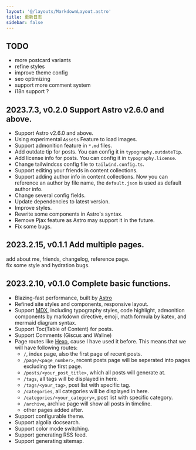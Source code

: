 ```yaml
---
layout: '@/layouts/MarkdownLayout.astro'
title: 更新日志
sidebar: false
---
```


## TODO

- more postcard variants
- refine styles
- improve theme config
- seo optimizing
- support more comment system
- i18n support ?

## 2023.7.3, v0.2.0 Support Astro v2.6.0 and above.

- Support Astro v2.6.0 and above.
- Using experimental `Assets` Feature to load images.
- Support admonition feature in `*.md` files.
- Add outdate tip for posts. You can config it in `typography.outdateTip`.
- Add license info for posts. You can config it in `typography.license`.
- Change tailwindcss config file to `tailwind.config.ts`.
- Support editing your friends in content collections.
- Support adding author info in content collections. Now you can reference an author by file name, the `default.json` is used as default author info.
- Change several config fields.
- Update dependencies to latest version.
- Improve styles.
- Rewrite some components in Astro's syntax.
- Remove Pjax feature as Astro may support it in the future.
- Fix some bugs.


## 2023.2.15, v0.1.1 Add multiple pages. 

add about me, friends, changelog, reference page.\
fix some style and hydration bugs.

## 2023.2.10, v0.1.0 Complete basic functions. 

- Blazing-fast performance, built by [Astro](https://astro.build/)
- Refined site styles and components, responsive layout.
- Support [MDX](https://mdxjs.com/), including typography styles, code highlight, admonition components by markdown directive, emoji, math formula by katex, and mermaid diagram syntax.
- Support Toc(Table of Content) for posts.
- Support Comments (Giscus and Waline)
- Page routes like [Hexo](https://hexo.io/), cause I have used it before. This means that we will have following routes:
  - `/`, index page, also the first page of recent posts.
  - `/page/<page_number>`, recent posts page will be seperated into pages excluding the first page.
  - `/posts/<your_post_title>`, which all posts will generate at.
  - `/tags`, all tags will be displayed in here.
  - `/tags/<your_tag>`, post list with specific tag.
  - `/categories`, all categories will be displayed in here.
  - `/categories/<your_category>`, post list with specific category.
  - `/archive`, archive page will show all posts in timeline.
  - other pages added after.
- Support configurable theme.
- Support algolia docsearch.
- Support color mode switching.
- Support generating RSS feed.
- Support generating sitemap.
